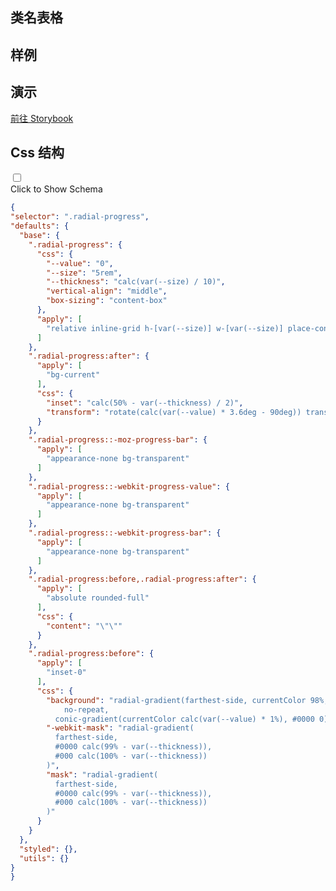
## 类名表格

<CssTable name="radial-progress" />

## 样例

<Demo></Demo>

## 演示

[前往 Storybook](https://story.ui.icebreaker.top/?path=/docs/feedback-radial-progress--docs)

## Css 结构
<div className="collapse">
<input type="checkbox" /> 
<div class="collapse-title px-0">
<span class="btn">Click to Show Schema</span>
</div>
<div class="collapse-content"> 

```json
{
"selector": ".radial-progress",
"defaults": {
  "base": {
    ".radial-progress": {
      "css": {
        "--value": "0",
        "--size": "5rem",
        "--thickness": "calc(var(--size) / 10)",
        "vertical-align": "middle",
        "box-sizing": "content-box"
      },
      "apply": [
        "relative inline-grid h-[var(--size)] w-[var(--size)] place-content-center rounded-full bg-transparent"
      ]
    },
    ".radial-progress:after": {
      "apply": [
        "bg-current"
      ],
      "css": {
        "inset": "calc(50% - var(--thickness) / 2)",
        "transform": "rotate(calc(var(--value) * 3.6deg - 90deg)) translate(calc(var(--size) / 2 - 50%))"
      }
    },
    ".radial-progress::-moz-progress-bar": {
      "apply": [
        "appearance-none bg-transparent"
      ]
    },
    ".radial-progress::-webkit-progress-value": {
      "apply": [
        "appearance-none bg-transparent"
      ]
    },
    ".radial-progress::-webkit-progress-bar": {
      "apply": [
        "appearance-none bg-transparent"
      ]
    },
    ".radial-progress:before,.radial-progress:after": {
      "apply": [
        "absolute rounded-full"
      ],
      "css": {
        "content": "\"\""
      }
    },
    ".radial-progress:before": {
      "apply": [
        "inset-0"
      ],
      "css": {
        "background": "radial-gradient(farthest-side, currentColor 98%, #0000) top/var(--thickness) var(--thickness)
            no-repeat,
          conic-gradient(currentColor calc(var(--value) * 1%), #0000 0)",
        "-webkit-mask": "radial-gradient(
          farthest-side,
          #0000 calc(99% - var(--thickness)),
          #000 calc(100% - var(--thickness))
        )",
        "mask": "radial-gradient(
          farthest-side,
          #0000 calc(99% - var(--thickness)),
          #000 calc(100% - var(--thickness))
        )"
      }
    }
  },
  "styled": {},
  "utils": {}
}
}
```

</div>
</div>